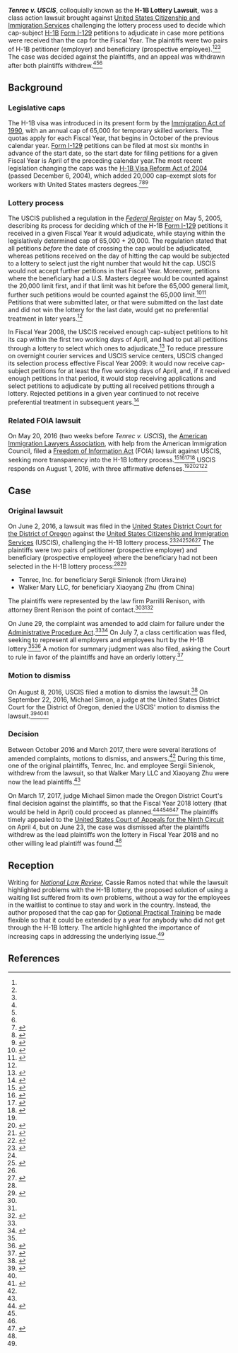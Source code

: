 '''''Tenrec v. USCIS''''', colloquially known as the '''H-1B Lottery Lawsuit''', was a class action lawsuit brought against [[United States Citizenship and Immigration Services]] challenging the lottery process used to decide which cap-subject [[H-1B visa|H-1B]] [[Form I-129]] petitions to adjudicate in case more petitions were received than the cap for the Fiscal Year. The plaintiffs were two pairs of H-1B petitioner (employer) and beneficiary (prospective employee).<ref name=cw-original-lawsuit/><ref name=nlr-original-lawsuit/><ref name=entrylaw-case-ends/> The case was decided against the plaintiffs, and an appeal was withdrawn after both plaintiffs withdrew.<ref name=nlr-lawsuit-decision/><ref name=cw-lawsuit-decision/><ref name=entrylaw-case-ends/>

== Background ==

{{further|H-1B visa#Evolution of the program}}

=== Legislative caps ===

The H-1B visa was introduced in its present form by the [[Immigration Act of 1990]], with an annual cap of 65,000 for temporary skilled workers. The quotas apply for each Fiscal Year, that begins in October of the previous calendar year. [[Form I-129]] petitions can be filed at most six months in advance of the start date, so the start date for filing petitions for a given Fiscal Year is April of the preceding calendar year.The most recent legislation changing the caps was the [[H-1B Visa Reform Act of 2004]] (passed December 6, 2004), which added 20,000 cap-exempt slots for workers with United States masters degrees.<ref name=caa05>{{cite web|url=http://www.gpo.gov/fdsys/pkg/PLAW-108publ447/html/PLAW-108publ447.htm|title = Consolidated Appropriations Act, 2005|publisher = [[United States Government Publishing Office]]|date = December 8, 2004|accessdate = March 29, 2015}}</ref><ref name=uslawnet>{{cite web|url=http://www.uslawnet.com/englishhome/news/messages/199.htm|title = H-1B Visa Reform Act of 2004 -- H.R.4818|last = Xie|first = Jeff|date = December 21, 2004|accessdate = March 29, 2015|publisher = uslawnet.com, Xie Law Offices, LLC}}</ref><ref name=uscis-press-release>{{cite web|url=http://www.uscis.gov/sites/default/files/files/pressrelease/H-1B_12_9_04.pdf|title = USCIS TO IMPLEMENT H-1B VISA REFORM ACT OF 2004|date = December 9, 2004|accessdate = March 29, 2015|publisher = [[United States Citizenship and Immigration Services]]}}</ref>

=== Lottery process ===

The USCIS published a regulation in the ''[[Federal Register]]'' on May 5, 2005, describing its process for deciding which of the H-1B [[Form I-129]] petitions it received in a given Fiscal Year it would adjudicate, while staying within the legislatively determined cap of 65,000 + 20,000. The regulation stated that all petitions ''before'' the date of crossing the cap would be adjudicated, whereas petitions received on the day of hitting the cap would be subjected to a lottery to select just the right number that would hit the cap. USCIS would not accept further petitions in that Fiscal Year. Moreover, petitions where the beneficiary had a U.S. Masters degree would be counted against the 20,000 limit first, and if that limit was hit before the 65,000 general limit, further such petitions would be counted against the 65,000 limit.<ref name=uscis-lottery-regulation>{{cite web|url = https://www.federalregister.gov/documents/2005/05/05/05-8992/allocation-of-additional-h-1b-visas-created-by-the-h-1b-visa-reform-act-of-2004|title = 70 FR 23775 - ALLOCATION OF ADDITIONAL H-1B VISAS CREATED BY THE H-1B VISA REFORM ACT OF 2004|date = May 5, 2005|accessdate = August 13, 2017|publisher = ''Federal Register''}}</ref><ref name=uscis-lottery-regulation-gpo>{{cite web|url = https://www.gpo.gov/fdsys/granule/FR-2005-05-05/05-8992/content-detail.html|title = 70 FR 23775 - ALLOCATION OF ADDITIONAL H-1B VISAS CREATED BY THE H-1B VISA REFORM ACT OF 2004|date = May 5, 2005|accessdate = August 13, 2017|publisher = U.S. Government Programming Office}}</ref> Petitions that were submitted later, or that were submitted on the last date and did not win the lottery for the last date, would get no preferential treatment in later years.<ref name=nlr-lawsuit-decision/>

In Fiscal Year 2008, the USCIS received enough cap-subject petitions to hit its cap within the first two working days of April, and had to put all petitions through a lottery to select which ones to adjudicate.<ref name=fy-08-h-1b-lottery>{{cite web|url = https://www.uscis.gov/sites/default/files/files/pressrelease/H1BFY08Cap040307.pdf|title = USCIS Reached FY 2008 H-1B Cap|date = April 3, 2007|accessdate = August 12, 2017|publisher = United States Citizenship and Immigration Services}}</ref> To reduce pressure on overnight courier services and USCIS service centers, USCIS changed its selection process effective Fiscal Year 2009: it would now receive cap-subject petitions for at least the five working days of April, and, if it received enough petitions in that period, it would stop receiving applications and select petitions to adjudicate by putting all received petitions through a lottery. Rejected petitions in a given year continued to not receive preferential treatment in subsequent years.<ref name=nlr-lawsuit-decision>{{cite web|url = https://www.natlawreview.com/article/controversial-h-1b-lottery-upheld|title = Controversial H-1B Lottery Upheld|last = Koski|first = Ceridwen|date = March 28, 2017|accessdate = August 13, 2017|publisher = ''The National Law Review''}}</ref>

=== Related FOIA lawsuit ===

On May 20, 2016 (two weeks before ''Tenrec v. USCIS''), the [[American Immigration Lawyers Association]], with help from the American Immigration Council, filed a [[Freedom of Information Act]] (FOIA) lawsuit against USCIS, seeking more transparency into the H-1B lottery process.<ref>{{cite web|url = http://www.computerworld.com/article/3074492/it-careers/lawsuit-seeks-the-secrets-behind-the-h-1b-lottery.html|title = Lawsuit seeks the secrets behind the H-1B lottery. USCIS is redacting details about the lottery|last = Thibodeau|first = Patrick|date = May 24, 2016|accessdate = August 15, 2017|publisher = Computerworld}}</ref><ref>{{cite web|url = https://www.law360.com/articles/799213/foia-suit-seeks-to-peek-into-black-box-of-h-1b-lottery|title = FOIA Suit Seeks To Peek Into 'Black Box' Of H-1B Lottery|last = Olivo|first = Natalie|date = May 23, 2016|accessdate = August 13, 2017|publisher = Law360}}</ref><ref name=aic-foia-lawsuit>{{cite web|url = https://www.americanimmigrationcouncil.org/litigation/foia-lawsuit-h-1b-lottery-policies-and-procedures|title = FOIA Lawsuit on H-1B Lottery Policies and Procedures. AILA v. USCIS, et al., No. 1:16-cv-00956 (D.D.C. filed May 20, 2016)|accessdate = August 13, 2017|publisher = American Immigration Council}}</ref><ref name=aila-foia-lawsuit>{{cite web|url = http://www.aila.org/advo-media/press-releases/2016/lawsuit-seeks-transparency-in-h-1b-lottery-process|title = Lawsuit Seeks Transparency in H-1B Lottery Process|date = May 23, 2016|accessdate = August 13, 2017|publisher = American Immigration Lawyers Association}}</ref> USCIS responds on August 1, 2016, with three affirmative defenses.<ref name=aic-foia-lawsuit/><ref>{{cite web|url = https://www.americanimmigrationcouncil.org/sites/default/files/litigation_documents/aila_vs_uscis_defendants_answer.pdf|title = Defendant's Answer to Plaintiff's Claim for Declaratory and Injunctive Relief|date = August 1, 2016|accessdate = August 13, 2017}}</ref><ref>{{cite web|url = http://immigrationimpact.com/2016/05/23/h1b-lawsuit/|title = Lawsuit Against DHS and USCIS Seeks Transparency in H-1B Lottery Process|last = Dellon|first = Leslie|date = May 23, 2016|accessdate = August 15, 2017|publisher = Immigration Impact}}</ref><ref name=nlr-original-lawsuit>{{cite web|url = https://www.natlawreview.com/article/lawsuits-question-procedure-and-substance-h-1b-lottery|title = Lawsuits Question Procedure and Substance of H-1B Lottery|last = Ramos|first = Cassie|date = August 22, 2016|accessdate = August 15, 2017|publisher = ''[[National Law Review]]''}}</ref>

== Case ==

=== Original lawsuit ===

On June 2, 2016, a lawsuit was filed in the [[United States District Court for the District of Oregon]] against the [[United States Citizenship and Immigration Services]] (USCIS), challenging the H-1B lottery process.<ref name=law360-case-filed>{{cite web|url = https://www.lexisnexis.com/legalnewsroom/immigration/b/newsheadlines/archive/2016/06/03/h-1b-lottery-lawsuit-filed-tenrec-v-uscis.aspx?Redirected=true|title = H-1B Lottery Lawsuit Filed - Tenrec v. USCIS|last = Kowalski|first = Daniel|date = June 3, 2016|accessdate = August 13, 2017|publisher = LexisNexis}}</ref><ref name=nlr-original-lawsuit/><ref name=cw-motion-denied>{{cite web|url = http://www.computerworld.com/article/3123769/it-careers/court-ruling-puts-future-of-h-1b-lottery-in-doubt.html|title = Court ruling puts future of H-1B lottery in doubt. Effort to end H-1B lottery wins key decision in a federal court on Thursday|date = September 23, 2016|accessdate = August 13, 2017|publisher = Computerworld|last = Thibodeau|first = Patrick}}</ref><ref name=nlr-lawsuit-decision/><ref name=original-lawsuit>{{cite web|url = https://static1.squarespace.com/static/52334c36e4b0dc010cb9d0e4/t/57509796c6fc086bf675f605/1464899479489/Complaint+Filed.pdf|title = Tenrec v. USCIS|date = June 2, 2016|accessdate = August 14, 2017}}</ref> The plaintiffs were two pairs of petitioner (prospective employer) and beneficiary (prospective employee) where the beneficiary had not been selected in the H-1B lottery process:<ref name=original-lawsuit/><ref name=cw-original-lawsuit>{{cite web|url = http://www.computerworld.com/article/3079228/it-careers/lawsuit-seeks-to-replace-h-1b-lottery-with-a-filing-date-based-system.html|title = Lawsuit seeks to replace H-1B lottery with a filing-date-based system. Current distribution system called unfair and illegal|last = Thibodeau|first = Patrick|date = June 6, 2016|accessdate = August 15, 2017|publisher = Computerworld}}</ref>

* Tenrec, Inc. for beneficiary Sergii Sinienok (from Ukraine)
* Walker Mary LLC, for beneficiary Xiaoyang Zhu (from China)

The plaintiffs were represented by the law firm Parrilli Renison, with attorney Brent Renison the point of contact.<ref name=law360-case-filed/><ref name=original-lawsuit/><ref name=entrylaw-case-ends>{{cite web|url = http://www.entrylaw.com/h1b-lottery-lawsuit/|title = H-1B Lottery Lawsuit|accessdate = August 13, 2017}}</ref>

On June 29, the complaint was amended to add claim for failure under the [[Administrative Procedure Act (United States)|Administrative Procedure Act]].<ref name=entrylaw-case-ends/><ref>{{cite web|url = https://static1.squarespace.com/static/52334c36e4b0dc010cb9d0e4/t/577c128e9f74567384feb4ff/1467749009165/FAC+Filed.pdf|title = First Amended Class Allegation Complaint|date = June 29, 2016|accessdate = August 15, 2017}}</ref> On July 7, a class certification was filed, seeking to represent all employers and employees hurt by the H-1B lottery.<ref name=entrylaw-case-ends/><ref>{{cite web|url = https://static1.squarespace.com/static/52334c36e4b0dc010cb9d0e4/t/57855c5729687ff48a7b0c98/1468357721142/10-main.pdf|title = Motion for Class Certification|date = July 7, 2016|accessdate = August 15, 2017}}</ref> A motion for summary judgment was also filed, asking the Court to rule in favor of the plaintiffs and have an orderly lottery.<ref>{{cite web|url = https://static1.squarespace.com/static/52334c36e4b0dc010cb9d0e4/t/57855c7729687ff48a7b0dca/1468357753005/11-main.pdf|title = Plaintiffs' Motion for Summary Judgment|date = July 7, 2016|accessdate = August 15, 2017}}</ref>

=== Motion to dismiss ===

On August 8, 2016, USCIS filed a motion to dismiss the lawsuit.<ref>{{Cite web|url = https://static1.squarespace.com/static/52334c36e4b0dc010cb9d0e4/t/57ab32a0d1758e9b66636aba/1470837408227/Govt+MTD.pdf|title = Defendant's Motion to Dismiss the complaint|date = August 8, 2016|accessdate = August 15, 2017}}</ref> On September 22, 2016, Michael Simon, a judge at the United States District Court for the District of Oregon, denied the USCIS' motion to dismiss the lawsuit.<ref>{{cite web|url = https://static1.squarespace.com/static/52334c36e4b0dc010cb9d0e4/t/57e498e4e58c624b613bc24b/1474599142683/Order+Denying+Motion+to+Dismiss.pdf|title = Opinion and Order|date = September 22, 2016|accessdate = August 15, 2017}}</ref><ref name=cw-motion-denied/><ref name=lexisnexis-motion-denied>{{cite web|url = https://www.lexisnexis.com/legalnewsroom/immigration/b/insidenews/archive/2016/09/24/judge-denies-govt-motion-to-dismiss-h-1b-lottery-lawsuit-tenrec-inc-v-uscis.aspx|title = Judge Denies Govt. Motion to Dismiss H-1B Lottery Lawsuit - Tenrec, Inc., v. USCIS|date = September 22, 2016|accessdate = August 15, 2017|publisher = LexisNexis}}</ref>

=== Decision ===

Between October 2016 and March 2017, there were several iterations of amended complaints, motions to dismiss, and answers.<ref name=entrylaw-case-ends/> During this time, one of the original plaintiffs, Tenrec, Inc. and employee Sergii Sinienok, withdrew from the lawsuit, so that Walker Mary LLC and Xiaoyang Zhu were now the lead plaintiffs.<ref name=entrylaw-case-ends/>

On March 17, 2017, judge Michael Simon made the Oregon District Court's final decision against the plaintiffs, so that the Fiscal Year 2018 lottery (that would be held in April) could proceed as planned.<ref name=cw-lawsuit-decision>{{cite web|url = http://www.computerworld.com/article/3184469/it-outsourcing/h-1b-lotterys-game-of-chance-is-legal-judge-rules.html|title = H-1B lottery’s game of chance is legal, judge rules. The government will be able to distribute H-1B visas via lottery in April as usual|last = Thibodeau|first = Patrick|date = March 23, 2017|accessdate = April 15, 2017|publisher = Computerworld}}</ref><ref name=nlr-lawsuit-decision/><ref name=entrylaw-case-ends/><ref>{{cite web|url = https://static1.squarespace.com/static/52334c36e4b0dc010cb9d0e4/t/58cc75389f7456ef54a53352/1489794362549/Order+Denying+Motion+for+Summary+Judgment.pdf|title = Opinion and Order|date = March 17, 2017|accessdate = August 15, 2017}}</ref> The plaintiffs timely appealed to the [[United States Court of Appeals for the Ninth Circuit]] on April 4, but on June 23, the case was dismissed after the plaintiffs withdrew as the lead plaintiffs won the lottery in Fiscal Year 2018 and no other willing lead plaintiff was found.<ref name=entrylaw-case-ends/>

== Reception ==

Writing for ''[[National Law Review]]'', Cassie Ramos noted that while the lawsuit highlighted problems with the H-1B lottery, the proposed solution of using a waiting list suffered from its own problems, without a way for the employees in the waitlist to continue to stay and work in the country. Instead, the author proposed that the cap gap for [[Optional Practical Training]] be made flexible so that it could be extended by a year for anybody who did not get through the H-1B lottery. The article highlighted the importance of increasing caps in addressing the underlying issue.<ref name=nlr-original-lawsuit/>

== References ==

{{reflist|30em}}

